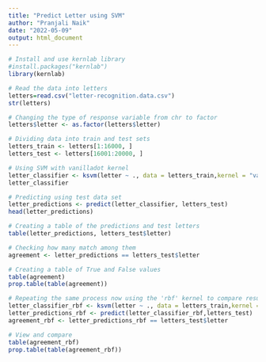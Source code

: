 ---
title: "Predict Letter using SVM"
author: "Pranjali Naik"
date: "2022-05-09"
output: html_document
---
```{r}
# Install and use kernlab library
#install.packages("kernlab")
library(kernlab)
```

```{r}
# Read the data into letters
letters=read.csv("letter-recognition.data.csv")
str(letters)
```

```{r}
# Changing the type of response variable from chr to factor
letters$letter <- as.factor(letters$letter)
```

```{r}
# Dividing data into train and test sets
letters_train <- letters[1:16000, ]
letters_test <- letters[16001:20000, ]
```

```{r}
# Using SVM with vanilladot kernel
letter_classifier <- ksvm(letter ~ ., data = letters_train,kernel = "vanilladot")
letter_classifier
```

```{r}
# Predicting using test data set
letter_predictions <- predict(letter_classifier, letters_test)
head(letter_predictions)
```

```{r}
# Creating a table of the predictions and test letters
table(letter_predictions, letters_test$letter)

# Checking how many match among them
agreement <- letter_predictions == letters_test$letter

# Creating a table of True and False values
table(agreement)
prop.table(table(agreement))
```

```{r}
# Repeating the same process now using the 'rbf' kernel to compare results
letter_classifier_rbf <- ksvm(letter ~ ., data = letters_train,kernel = "rbfdot")
letter_predictions_rbf <- predict(letter_classifier_rbf,letters_test)
agreement_rbf <- letter_predictions_rbf == letters_test$letter

```

```{r}
# View and compare
table(agreement_rbf)
prop.table(table(agreement_rbf))
```


